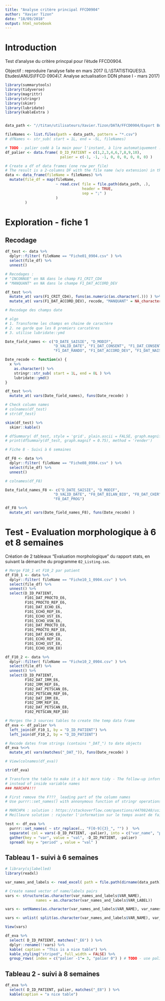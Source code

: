 ```yaml
---
title: "Analyse critère principal FFCD0904"
author: "Xavier Tizon"
date: "18/09/2018"
output: html_notebook
---
```


# Introduction

Test d'analyse du critère princpal pour l'étude FFCD0904.

Objectif : reproduire l'analyse faite en mars 2017 (L:\\STATISTIQUES\\3. Etudes\\ANUS\\FFCD 0904\\7. Analyse actualisation DDN phase I - mars 2017)


```r
library(summarytools)
library(tidyverse)
library(magrittr)
library(stringr)
library(skimr)
library(lubridate)
library(kableExtra )


data_path <- "//titan/utilisateurs/Xavier.Tizon/DATA/FFCD0904/Export BdD/"

fileNames <- list.files(path = data_path, pattern = "*.csv")
# dfNames <- str_sub( start = 1L, end = -5L, fileNames)

# TODO - palier codé à la main pour l'instant, à lire automatiquement : Source?
df_palier <- data.frame( D_ID_PATIENT = c(1,2,3,4,6,7,8,9,10), 
                         palier = c(-1, -1, -1, 0, 0, 0, 0, 0, 0) )

```

```r

# Create a df of data frames (one row per file)
# The result is a 2-columns DF with the file name (w/o extension) in the first column, and a nested DF in the 2nd column
data <- data_frame(fileName = fileNames) %>%
  mutate(file_df = map(fileName,          
                       ~ read.csv( file = file.path(data_path, .),
                                   header = TRUE,
                                   sep = ";" )
                       )
         )  

```

# Exploration - fiche 1

## Recodage
```r

df_test <- data %>% 
  dplyr::filter( fileName == "Fiche01_0904.csv" ) %>% 
  select(file_df) %>% 
  unnest()

# Recodages :
# "INCONNUE" en NA dans le champ F1_CRIT_CD4
# "MANQUANT" en NA dans le champe F1_DAT_ACCORD_DEV

df_test %<>% 
  mutate_at( vars(F1_CRIT_CD4), funs(as.numeric(as.character(.))) ) %>% 
  mutate_at( vars(F1_DAT_ACCORD_DEV), recode, "MANQUANT" = NA_character_) 

# Recodage des champs date

# algo 
# 1. Transforme les champs en chaine de caractère
# 2. ne garde que les 8 premiers carcatères
# 3. utilise lubridate::ymd

Date_field_names <- c("D_DATE_SAISIE", "D_MODIF", 
                      "D_VALID_DATE", "F1_DAT_CONSENT", "F1_DAT_CONSENT_BIO",
                      "F1_DAT_RANDO", "F1_DAT_ACCORD_DEV", "F1_DAT_NAISS")

Date_recode <- function(x) {
  x %>% 
    as.character() %>%  
    stringr::str_sub( start = 1L, end = 8L ) %>% 
    lubridate::ymd()
}

df_test %<>% 
  mutate_at( vars(Date_field_names), funs(Date_recode) ) 

```

```r

# Check column names
# colnames(df_test)
# str(df_test)

skim(df_test) %>% 
  skimr::kable()

# dfSummary( df_test, style = 'grid', plain.ascii = FALSE, graph.magnif = 1.0 )
# print(dfSummary(df_test, graph.magnif = 0.75), method = 'render')

```
```r
# Fiche 8 - Suivi à 6 semaines

df_F8 <- data %>% 
  dplyr::filter( fileName == "Fiche08_0904.csv" ) %>% 
  select(file_df) %>% 
  unnest()

# colnames(df_F8)

Date_field_names_F8 <- c("D_DATE_SAISIE", "D_MODIF", 
                      "D_VALID_DATE", "F8_DAT_BILAN_BIO", "F8_DAT_CHIR",
                      "F8_DAT_PROG")

df_F8 %<>% 
  mutate_at( vars(Date_field_names_F8), funs(Date_recode) ) 


```


# Test - Evaluation morphologique à 6 et 8 semaines  

Création de 2 tableaux "Evaluation morphologique" du rapport stats, en suivant la démarche du programme `02_Listing.sas`. 

```r
# Merge F10_1 et F10_2 par patient
df_F10_1 <- data %>% 
  dplyr::filter( fileName == "Fiche10_1_0904.csv" ) %>% 
  select(file_df) %>% 
  unnest() %>% 
  select(D_ID_PATIENT, 
         F101_DAT_PROCTO_E6, 
         F101_PROCTO_REP_E6, 
         F101_DAT_ECHO_E6, 
         F101_ECHO_REP_E6,
         F101_ECHO_UST_E6, 
         F101_ECHO_USN_E6, 
         F101_DAT_PROCTO_E8, 
         F101_PROCTO_REP_E8, 
         F101_DAT_ECHO_E8,
         F101_ECHO_REP_E8, 
         F101_ECHO_UST_E8, 
         F101_ECHO_USN_E8)

df_F10_2 <- data %>% 
  dplyr::filter( fileName == "Fiche10_2_0904.csv" ) %>% 
  select(file_df) %>% 
  unnest() %>% 
  select(D_ID_PATIENT, 
         F102_DAT_IRM_E6, 
         F102_IRM_REP_E6, 
         F102_DAT_PETSCAN_E6, 
         F102_PETSCAN_REP_E6,
         F102_DAT_IRM_E8, 
         F102_IRM_REP_E8, 
         F102_DAT_PETSCAN_E8, 
         F102_PETSCAN_REP_E8)

# Merges the 3 sources tables to create the temp data frame
df_eva <- df_palier %>% 
  left_join(df_F10_1, by = "D_ID_PATIENT") %>% 
  left_join(df_F10_2, by = "D_ID_PATIENT") 

# Recode dates from strings (contains "_DAT_") to date objects
df_eva %<>% 
  mutate_at( vars(matches("_DAT_")), funs(Date_recode) ) 

# View(colnames(df_eva))

str(df_eva)

# Transform the table to make it a bit more tidy - The follow-up information get back as values 
# instead of inside variable names 
### MARCHPA!!!

# First remove the F???_ leading part of the column names
# Use purrr::set_names() with annonymous function of stringr operations

# MARCHPA : solution : https://stackoverflow.com/questions/44708248/using-tidyverse-gather-to-output-multiple-value-vectors-with-a-single-key-in-a
# Meilleure solution : rajouter l'information sur le temps avant de faire le join!!!

test <- df_eva %>% 
  purrr::set_names( ~ str_replace(., "F[0-9]{3}_", "") )  %>% 
  separate( col = vars(-D_ID_PATIENT, -palier), into = c("var_name", "period"), sep=-2 )  
  gather(key = "var", value = "val", -D_ID_PATIENT, -palier)  
  spread( key = "period" , value = "val" ) 


```
## Tableau 1 - suivi à 6 semaines
```r

# library(sjlabelled)
library(readxl)

var_names_and_labels <- read_excel( path = file.path(dirname(data_path), "EVA Labels.xlsx") )

# Create named vector of name/labels pairs
vars <- structure(as.character(var_names_and_labels$VAR_NAME), 
              names = as.character(var_names_and_labels$VAR_LABEL))

vars <- setNames(as.character(var_names_and_labels$VAR_NAME), var_names_and_labels$VAR_LABEL)

vars <- unlist( split(as.character(var_names_and_labels$VAR_NAME), var_names_and_labels$VAR_LABEL))

View(vars)

df_eva %>% 
  select( D_ID_PATIENT, matches("_E6") ) %>% 
  dplyr::rename(!!vars) %>% 
  kable( caption = "This is a nice table") %>% 
  kable_styling("striped", full_width = FALSE) %>% 
  group_rows( index = c("palier -1"= 3, "palier 0") ) # TODO - use palier values instead

```

## Tableau 2 - suivi à 8 semaines
```r
df_eva %>% 
  select( D_ID_PATIENT, palier, matches("_E8") ) %>% 
  kable(caption = "a nice table")

```






